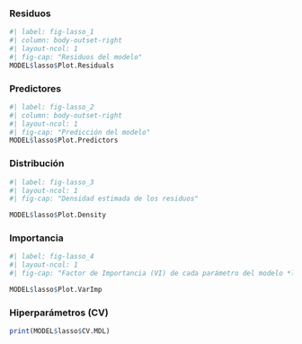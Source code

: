 
::: {.panel-tabset}


### Residuos



```r
#| label: fig-lasso_1
#| column: body-outset-right
#| layout-ncol: 1
#| fig-cap: "Residuos del modelo"
MODEL$lasso$Plot.Residuals
```

### Predictores

```r
#| label: fig-lasso_2
#| column: body-outset-right
#| layout-ncol: 1
#| fig-cap: "Predicción del modelo"
MODEL$lasso$Plot.Predictors
```

### Distribución


```r
#| label: fig-lasso_3
#| layout-ncol: 1
#| fig-cap: "Densidad estimada de los residuos" 

MODEL$lasso$Plot.Density
```

### Importancia

```r
#| label: fig-lasso_4
#| layout-ncol: 1
#| fig-cap: "Factor de Importancia (VI) de cada parámetro del modelo *lasso*" 

MODEL$lasso$Plot.VarImp
```

### Hiperparámetros (CV)


```r
print(MODEL$lasso$CV.MDL)
```

:::
